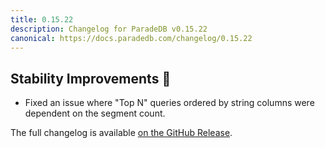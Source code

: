 ```yaml
---
title: 0.15.22
description: Changelog for ParadeDB v0.15.22
canonical: https://docs.paradedb.com/changelog/0.15.22
---
```


## Stability Improvements 💪

- Fixed an issue where "Top N" queries ordered by string columns were dependent on the segment count.

The full changelog is available [on the GitHub Release](https://github.com/paradedb/paradedb/releases/tag/v0.15.22).
